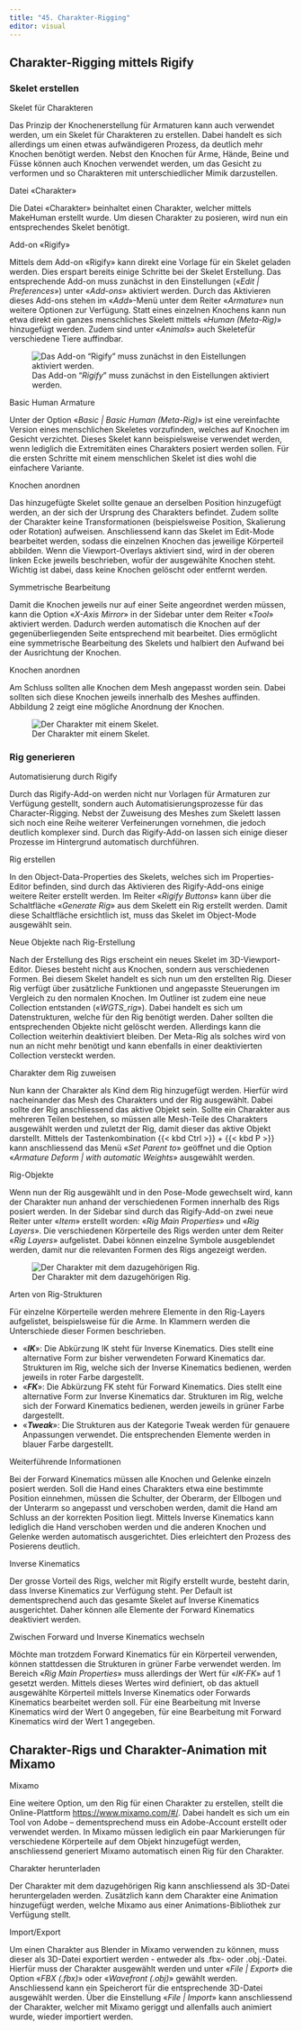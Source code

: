 ```yaml
---
title: "45. Charakter-Rigging"
editor: visual
---
```


## Charakter-Rigging mittels Rigify

### Skelet erstellen

::: column-margin
Skelet für Charakteren
:::

Das Prinzip der Knochenerstellung für Armaturen kann auch verwendet werden, um ein Skelet für Charakteren zu erstellen. Dabei handelt es sich allerdings um einen etwas aufwändigeren Prozess, da deutlich mehr Knochen benötigt werden. Nebst den Knochen für Arme, Hände, Beine und Füsse können auch Knochen verwendet werden, um das Gesicht zu verformen und so Charakteren mit unterschiedlicher Mimik darzustellen.

::: column-margin
Datei «Charakter»
:::

Die Datei «Charakter» beinhaltet einen Charakter, welcher mittels MakeHuman erstellt wurde. Um diesen Charakter zu posieren, wird nun ein entsprechendes Skelet benötigt.

::: column-margin
Add-on «Rigify»
:::

Mittels dem Add-on «Rigify» kann direkt eine Vorlage für ein Skelet geladen werden. Dies erspart bereits einige Schritte bei der Skelet Erstellung. Das entsprechende Add-on muss zunächst in den Einstellungen («*Edit \| Preferences*») unter «*Add-ons*» aktiviert werden. Durch das Aktivieren dieses Add-ons stehen im «*Add*»-Menü unter dem Reiter «*Armature*» nun weitere Optionen zur Verfügung. Statt eines einzelnen Knochens kann nun etwa direkt ein ganzes menschliches Skelett mittels «*Human (Meta-Rig)*» hinzugefügt werden. Zudem sind unter «*Animals*» auch Skeletefür verschiedene Tiere auffindbar.

![Das Add-on "*Rigify*" muss zunächst in den Eistellungen aktiviert werden.](Images/Chapter_45/.png){#fig-1_1 fig-align="left"}

::: column-margin
Basic Human Armature
:::

Unter der Option «*Basic \| Basic Human (Meta-Rig)*» ist eine vereinfachte Version eines menschlichen Skeletes vorzufinden, welches auf Knochen im Gesicht verzichtet. Dieses Skelet kann beispielsweise verwendet werden, wenn lediglich die Extremitäten eines Charakters posiert werden sollen. Für die ersten Schritte mit einem menschlichen Skelet ist dies wohl die einfachere Variante.

::: column-margin
Knochen anordnen
:::

Das hinzugefügte Skelet sollte genaue an derselben Position hinzugefügt werden, an der sich der Ursprung des Charakters befindet. Zudem sollte der Charakter keine Transformationen (beispielsweise Position, Skalierung oder Rotation) aufweisen. Anschliessend kann das Skelet im Edit-Mode bearbeitet werden, sodass die einzelnen Knochen das jeweilige Körperteil abbilden. Wenn die Viewport-Overlays aktiviert sind, wird in der oberen linken Ecke jeweils beschrieben, wofür der ausgewählte Knochen steht. Wichtig ist dabei, dass keine Knochen gelöscht oder entfernt werden.

::: column-margin
Symmetrische Bearbeitung
:::

Damit die Knochen jeweils nur auf einer Seite angeordnet werden müssen, kann die Option «*X-Axis Mirror*» in der Sidebar unter dem Reiter «*Tool*» aktiviert werden. Dadurch werden automatisch die Knochen auf der gegenüberliegenden Seite entsprechend mit bearbeitet. Dies ermöglicht eine symmetrische Bearbeitung des Skelets und halbiert den Aufwand bei der Ausrichtung der Knochen.

::: column-margin
Knochen anordnen
:::

Am Schluss sollten alle Knochen dem Mesh angepasst worden sein. Dabei sollten sich diese Knochen jeweils innerhalb des Meshes auffinden. Abbildung 2 zeigt eine mögliche Anordnung der Knochen.

![Der Charakter mit einem Skelet.](Images/Chapter_45/.png){#fig-1_2 fig-align="left"}

### Rig generieren

::: column-margin
Automatisierung durch Rigify
:::

Durch das Rigify-Add-on werden nicht nur Vorlagen für Armaturen zur Verfügung gestellt, sondern auch Automatisierungsprozesse für das Character-Rigging. Nebst der Zuweisung des Meshes zum Skelett lassen sich noch eine Reihe weiterer Verfeinerungen vornehmen, die jedoch deutlich komplexer sind. Durch das Rigify-Add-on lassen sich einige dieser Prozesse im Hintergrund automatisch durchführen.

::: column-margin
Rig erstellen
:::

In den Object-Data-Properties des Skelets, welches sich im Properties-Editor befinden, sind durch das Aktivieren des Rigify-Add-ons einige weitere Reiter erstellt werden. Im Reiter «*Rigify Buttons*» kann über die Schaltfläche «*Generate Rig*» aus dem Skelett ein Rig erstellt werden. Damit diese Schaltfläche ersichtlich ist, muss das Skelet im Object-Mode ausgewählt sein.

::: column-margin
Neue Objekte nach Rig-Erstellung
:::

Nach der Erstellung des Rigs erscheint ein neues Skelet im 3D-Viewport-Editor. Dieses besteht nicht aus Knochen, sondern aus verschiedenen Formen. Bei diesem Skelet handelt es sich nun um den erstellten Rig. Dieser Rig verfügt über zusätzliche Funktionen und angepasste Steuerungen im Vergleich zu den normalen Knochen. Im Outliner ist zudem eine neue Collection entstanden («*WGTS_rig*»). Dabei handelt es sich um Datenstrukturen, welche für den Rig benötigt werden. Daher sollten die entsprechenden Objekte nicht gelöscht werden. Allerdings kann die Collection weiterhin deaktiviert bleiben. Der Meta-Rig als solches wird von nun an nicht mehr benötigt und kann ebenfalls in einer deaktivierten Collection versteckt werden.

::: column-margin
Charakter dem Rig zuweisen
:::

Nun kann der Charakter als Kind dem Rig hinzugefügt werden. Hierfür wird nacheinander das Mesh des Charakters und der Rig ausgewählt. Dabei sollte der Rig anschliessend das aktive Objekt sein. Sollte ein Charakter aus mehreren Teilen bestehen, so müssen alle Mesh-Teile des Charakters ausgewählt werden und zuletzt der Rig, damit dieser das aktive Objekt darstellt. Mittels der Tastenkombination {{< kbd Ctrl >}} + {{< kbd P >}} kann anschliessend das Menü «*Set Parent to*» geöffnet und die Option «*Armature Deform \| with automatic Weights*» ausgewählt werden.

::: column-margin
Rig-Objekte
:::

Wenn nun der Rig ausgewählt und in den Pose-Mode gewechselt wird, kann der Charakter nun anhand der verschiedenen Formen innerhalb des Rigs posiert werden. In der Sidebar sind durch das Rigify-Add-on zwei neue Reiter unter «*Item*» erstellt worden: «*Rig Main Properties*» und «*Rig Layers*». Die verschiedenen Körperteile des Rigs werden unter dem Reiter «*Rig Layers*» aufgelistet. Dabei können einzelne Symbole ausgeblendet werden, damit nur die relevanten Formen des Rigs angezeigt werden.

![Der Charakter mit dem dazugehörigen Rig.](Images/Chapter_45/.png){#fig-1_3 fig-align="left"}

::: column-margin
Arten von Rig-Strukturen
:::

Für einzelne Körperteile werden mehrere Elemente in den Rig-Layers aufgelistet, beispielsweise für die Arme. In Klammern werden die Unterschiede dieser Formen beschrieben.

-   «***IK***»: Die Abkürzung IK steht für Inverse Kinematics. Dies stellt eine alternative Form zur bisher verwendeten Forward Kinematics dar. Strukturen im Rig, welche sich der Inverse Kinematics bedienen, werden jeweils in roter Farbe dargestellt.
-   «***FK***»: Die Abkürzung FK steht für Forward Kinematics. Dies stellt eine alternative Form zur Inverse Kinematics dar. Strukturen im Rig, welche sich der Forward Kinematics bedienen, werden jeweils in grüner Farbe dargestellt.
-   «***Tweak***»: Die Strukturen aus der Kategorie Tweak werden für genauere Anpassungen verwendet. Die entsprechenden Elemente werden in blauer Farbe dargestellt.

:::::: tippbox
:::: tippbox-header
::: tippbox-icon
:::

Weiterführende Informationen
::::

::: tippbox-body
Bei der Forward Kinematics müssen alle Knochen und Gelenke einzeln posiert werden. Soll die Hand eines Charakters etwa eine bestimmte Position einnehmen, müssen die Schulter, der Oberarm, der Ellbogen und der Unterarm so angepasst und verschoben werden, damit die Hand am Schluss an der korrekten Position liegt. Mittels Inverse Kinematics kann lediglich die Hand verschoben werden und die anderen Knochen und Gelenke werden automatisch ausgerichtet. Dies erleichtert den Prozess des Posierens deutlich.
:::
::::::

::: column-margin
Inverse Kinematics
:::

Der grosse Vorteil des Rigs, welcher mit Rigify erstellt wurde, besteht darin, dass Inverse Kinematics zur Verfügung steht. Per Default ist dementsprechend auch das gesamte Skelet auf Inverse Kinematics ausgerichtet. Daher können alle Elemente der Forward Kinematics deaktiviert werden.

::: column-margin
Zwischen Forward und Inverse Kinematics wechseln
:::

Möchte man trotzdem Forward Kinematics für ein Körperteil verwenden, können stattdessen die Strukturen in grüner Farbe verwendet werden. Im Bereich «*Rig Main Properties*» muss allerdings der Wert für «*IK-FK*» auf 1 gesetzt werden. Mittels dieses Wertes wird definiert, ob das aktuell ausgewählte Körperteil mittels Inverse Kinematics oder Forwards Kinematics bearbeitet werden soll. Für eine Bearbeitung mit Inverse Kinematics wird der Wert 0 angegeben, für eine Bearbeitung mit Forward Kinematics wird der Wert 1 angegeben.

## Charakter-Rigs und Charakter-Animation mit Mixamo

::: column-margin
Mixamo
:::

Eine weitere Option, um den Rig für einen Charakter zu erstellen, stellt die Online-Plattform <https://www.mixamo.com/#/>. Dabei handelt es sich um ein Tool von Adobe – dementsprechend muss ein Adobe-Account erstellt oder verwendet werden. In Mixamo müssen lediglich ein paar Markierungen für verschiedene Körperteile auf dem Objekt hinzugefügt werden, anschliessend generiert Mixamo automatisch einen Rig für den Charakter.

::: column-margin
Charakter herunterladen
:::

Der Charakter mit dem dazugehörigen Rig kann anschliessend als 3D-Datei heruntergeladen werden. Zusätzlich kann dem Charakter eine Animation hinzugefügt werden, welche Mixamo aus einer Animations-Bibliothek zur Verfügung stellt.

::: column-margin
Import/Export
:::

Um einen Charakter aus Blender in Mixamo verwenden zu können, muss dieser als 3D-Datei exportiert werden - entweder als .fbx- oder .obj.-Datei. Hierfür muss der Charakter ausgewählt werden und unter «*File \| Export*» die Option «*FBX (.fbx)*» oder «*Wavefront (.obj)*» gewählt werden. Anschliessend kann ein Speicherort für die entsprechende 3D-Datei ausgewählt werden. Über die Einstellung «*File \| Import*» kann anschliessend der Charakter, welcher mit Mixamo geriggt und allenfalls auch animiert wurde, wieder importiert werden.
